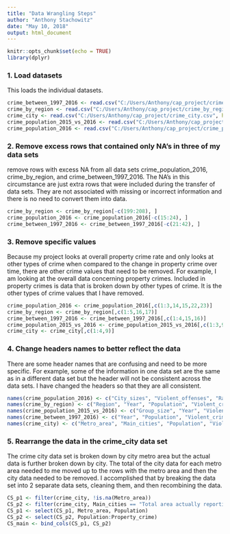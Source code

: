 ---
title: "Data Wrangling Steps"
author: "Anthony Stachowitz"
date: "May 10, 2018"
output: html_document
---

```{r setup, include=FALSE}
knitr::opts_chunk$set(echo = TRUE)
library(dplyr)
```

### 1. Load datasets

This loads the individual datasets.   
```{r}
crime_between_1997_2016 <- read.csv("C:/Users/Anthony/cap_project/crime_between_1997_2016.csv", header = TRUE, sep = ",")
crime_by_region <- read.csv("C:/Users/Anthony/cap_project/crime_by_region.csv", header = TRUE, sep = ",")
crime_city <- read.csv("C:/Users/Anthony/cap_project/crime_city.csv", header = TRUE, sep = ",")
crime_population_2015_vs_2016 <- read.csv("C:/Users/Anthony/cap_project/crime_population_2015_vs_2016.csv", header = TRUE, sep = ",")
crime_population_2016 <- read.csv("C:/Users/Anthony/cap_project/crime_population_2016.csv", header = TRUE, sep = ",")
```

### 2. Remove excess rows that contained only NA's in three of my data sets

remove rows with excess NA from all data sets crime_population_2016, crime_by_region, and crime_between_1997_2016. The NA's in this circumstance are just extra rows that were included during the transfer of data sets. They are not associated with missing or incorrect information and there is no need to convert them into data.
```{r}
crime_by_region <- crime_by_region[-c(199:208), ]
crime_population_2016 <- crime_population_2016[-c(15:24), ]
crime_between_1997_2016 <- crime_between_1997_2016[-c(21:42), ]
```

### 3. Remove specific values

Because my project looks at overall property crime rate and only looks at other types of crime when compared to the change in property crime over time, there are other crime values that need to be removed. For example, I am looking at the overall data concerning property crimes. Included in property crimes is data that is broken down by other types of crime. It is the other types of crime values that I have removed.
```{r}
crime_population_2016 <- crime_population_2016[,c(1:3,14,15,22,23)]
crime_by_region <- crime_by_region[,c(1:5,16,17)]
crime_between_1997_2016 <- crime_between_1997_2016[,c(1:4,15,16)]
crime_population_2015_vs_2016 <- crime_population_2015_vs_2016[,c(1:3,9,14,15)]
crime_city <- crime_city[,c(1:4,9)]
```

### 4. Change headers names to better reflect the data

There are some header names that are confusing and need to be more specific. For example, some of the information in one data set are the same as in a different data set but the header will not be consistent across the data sets. I have changed the headers so that they are all consistent.
```{r}
names(crime_population_2016) <- c("City_sizes", "Violent_offenses", "Rate_per_100,000", "Property_offenses", "Rate_per_100,000", "Total_number_areas", "Total_population")
names(crime_by_region) <- c("Region", "Year", "Population", "Violent_crime", "Rate_per_100,000", "Property_crime", "Rate_per_100,000")
names(crime_population_2015_vs_2016) <- c("Group_size", "Year", "Violent_crime", "Property_crime", "Number_of_groups", "2016_est_population")
names(crime_between_1997_2016) <- c("Year", "Population", "Violent_crime", "Rate_per_100,000", "Property_crime", "Rate_per_100,000")
names(crime_city) <- c("Metro_area", "Main_cities", "Population", "Violent_crime", "Property_crime")
```

### 5. Rearrange the data in the crime_city data set

The crime city data set is broken down by city metro area but the actual data is further broken down by city. The total of the city data for each metro area needed to me moved up to the rows with the metro area and then the city data needed to be removed. I accomplished that by breaking the data set into 2 separate data sets, cleaning them, and then recombining the data.
```{r}
CS_p1 <- filter(crime_city, !is.na(Metro_area))
CS_p2 <- filter(crime_city, Main_cities == "Total area actually reporting")
CS_p1 <- select(CS_p1, Metro_area, Population)
CS_p2 <- select(CS_p2, Population:Property_crime)
CS_main <- bind_cols(CS_p1, CS_p2)
```